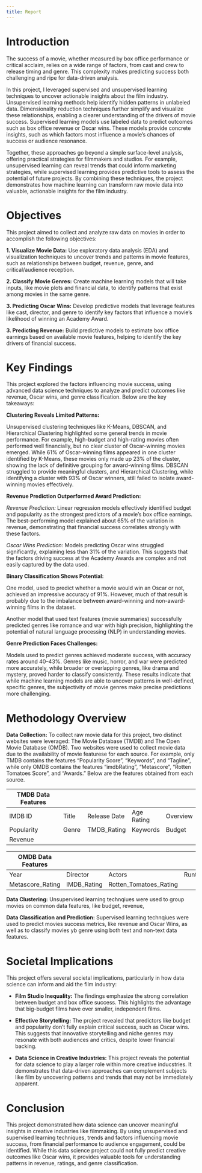 ```yaml
---
title: Report
---
```



# Introduction

The success of a movie, whether measured by box office performance or critical acclaim, relies on a wide range of factors, from cast and crew to release timing and genre. This complexity makes predicting success both challenging and ripe for data-driven analysis.

In this project, I leveraged supervised and unsupervised learning techniques to uncover actionable insights about the film industry. Unsupervised learning methods help identify hidden patterns in unlabeled data. Dimensionality reduction techniques further simplify and visualize these relationships, enabling a clearer understanding of the drivers of movie success. Supervised learning models use labeled data to predict outcomes such as box office revenue or Oscar wins. These models provide concrete insights, such as which factors most influence a movie's chances of success or audience resonance.

Together, these approaches go beyond a simple surface-level analysis, offering practical strategies for filmmakers and studios. For example, unsupervised learning can reveal trends that could inform marketing strategies, while supervised learning provides predictive tools to assess the potential of future projects. By combining these techniques, the project demonstrates how machine learning can transform raw movie data into valuable, actionable insights for the film industry.



# Objectives

This project aimed to collect and analyze raw data on movies in order to accomplish the following objectives:

**1. Visualize Movie Data:** Use exploratory data analysis (EDA) and visualization techniques to uncover trends and patterns in movie features, such as relationships between budget, revenue, genre, and critical/audience reception.

**2. Classify Movie Genres:** Create machine learning models that will take inputs, like movie plots and financial data, to identify patterns that exist among movies in the same genre.
   
**3. Predicting Oscar Wins:** Develop predictive models that leverage features like cast, director, and genre to identify key factors that influence a movie's likelihood of winning an Academy Award.
   
**3. Predicting Revenue:** Build predictive models to estimate box office earnings based on available movie features, helping to identify the key drivers of financial success.



# Key Findings

This project explored the factors influencing movie success, using advanced data science techniques to analyze and predict outcomes like revenue, Oscar wins, and genre classification. Below are the key takeaways:


**Clustering Reveals Limited Patterns:**

Unsupervised clustering techniques like K-Means, DBSCAN, and Hierarchical Clustering highlighted some general trends in movie performance. For example, high-budget and high-rating movies often performed well financially, but no clear cluster of Oscar-winning movies emerged. While 61% of Oscar-winning films appeared in one cluster identified by K-Means, these movies only made up 23% of the cluster, showing the lack of definitive grouping for award-winning films. DBSCAN struggled to provide meaningful clusters, and Hierarchical Clustering, while identifying a cluster with 93% of Oscar winners, still failed to isolate award-winning movies effectively.


**Revenue Prediction Outperformed Award Prediction:**

*Revenue Prediction:* Linear regression models effectively identified budget and popularity as the strongest predictors of a movie’s box office earnings. The best-performing model explained about 65% of the variation in revenue, demonstrating that financial success correlates strongly with these factors. 

*Oscar Wins Prediction:* Models predicting Oscar wins struggled significantly, explaining less than 31% of the variation. This suggests that the factors driving success at the Academy Awards are complex and not easily captured by the data used.


**Binary Classification Shows Potential:**

One model, used to predict whether a movie would win an Oscar or not, achieved an impressive accuracy of 91%. However, much of that result is probably due to the imbalance between award-winning and non-award-winning films in the dataset.

Another model that used text features (movie summaries) successfully predicted genres like romance and war with high precision, highlighting the potential of natural language processing (NLP) in understanding movies.


**Genre Prediction Faces Challenges:**

Models used to predict genres achieved moderate success, with accuracy rates around 40–43%. Genres like music, horror, and war were predicted more accurately, while broader or overlapping genres, like drama and mystery, proved harder to classify consistently. These results indicate that while machine learning models are able to uncover patterns in well-defined, specific genres, the subjectivity of movie genres make precise predictions more challenging.



# Methodology Overview

**Data Collection:** To collect raw movie data for this project, two distinct websites were leveraged: The Movie Database (TMDB) and The Open Movie Database (OMDB). Two websites were used to collect movie data due to the availability of movie featurese for each source. For example, only TMDB contains the features "Popularity Score", "Keywords", and "Tagline", while only OMDB contains the features "imdbRating", "Metascore", "Rotten Tomatoes Score", and "Awards." Below are the features obtained from each source.


| TMDB Data Features     |         |              |            |          |   
|------------------------|---------|--------------|------------|----------|
| IMDB ID                | Title   | Release Date | Age Rating | Overview |
| Popularity             | Genre   | TMDB_Rating  | Keywords   | Budget   |
| Revenue                |         |              |            |          |


| OMDB Data Features     |            |                         |                      |          |    
|------------------------|------------|-------------------------|----------------------|----------|
| Year                   | Director   | Actors                  | Runtime              | Awards   |
| Metascore_Rating       | IMDB_Rating| Rotten_Tomatoes_Rating  |                      |          |

**Data Clustering:** Unsupervised learning technqiues were used to group movies on common data features, like budget, revenue, 


**Data Classification and Prediction:** Supervised learning technqiues were used to predict movies success metrics, like revenue and Oscar Wins, as well as to classify movies yb genre using both text and non-text data features.



# Societal Implications

This project offers several societal implications, particularly in how data science can inform and aid the film industry:

- **Film Studio Inequality:** The findings emphasize the strong correlation between budget and box office success. This highlights the advantage that big-budget films have over smaller, independent films.

- **Effective Storytelling:** The project revealed that predictors like budget and popularity don't fully explain critical success, such as Oscar wins. This suggests that innovative storytelling and niche genres may resonate with both audiences and critics, despite lower financial backing.

- **Data Science in Creative Industries:** This project reveals the potential for data science to play a larger role within more creative inducstries. It demonstrates that data-driven approaches can complement subjects like film by uncovering patterns and trends that may not be immediately apparent.



# Conclusion

This project demonstrated how data science can uncover meaningful insights in creative industries like filmmaking. By using unsupervised and supervised learning techniques, trends and factors influencing movie success, from financial performance to audience engagement, could be identified. While this data science project could not fully predict creative outcomes like Oscar wins, it provides valuable tools for understanding patterns in revenue, ratings, and genre classification.